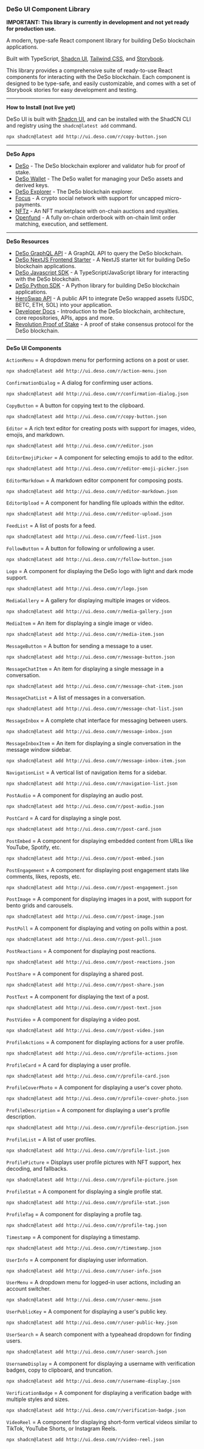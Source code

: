 
<Meta title="Introduction" />

### DeSo UI Component Library 

**IMPORTANT: This library is currently in development and not yet ready for production use.**

A modern, type-safe React component library for building DeSo blockchain applications.

Built with TypeScript, [Shadcn UI](https://ui.shadcn.com/), [Tailwind CSS](https://tailwindcss.com/), and [Storybook](https://storybook.js.org/).

This library provides a comprehensive suite of ready-to-use React components for interacting with the DeSo blockchain. Each component is designed to be type-safe, and easily customizable, and comes with a set of Storybook stories for easy development and testing.

---

**How to Install (not live yet)**

DeSo UI is built with [Shadcn UI](https://ui.shadcn.com/), and can be installed with the ShadCN CLI and registry using the `shadcn@latest add` command.

```bash
npx shadcn@latest add http://ui.deso.com/r/copy-button.json
```
---

**DeSo Apps**

- [DeSo](https://deso.com) - The DeSo blockchain explorer and validator hub for proof of stake.
- [DeSo Wallet](https://wallet.deso.com) - The DeSo wallet for managing your DeSo assets and derived keys.
- [DeSo Explorer](https://explorer.deso.com) - The DeSo blockchain explorer.
- [Focus](https://focus.xyz) - A crypto social network with support for uncapped micro-payments.
- [NFTz](https://nftz.xyz) - An NFT marketplace with on-chain auctions and royalties.
- [Openfund](https://openfund.com) - A fully on-chain orderbook with on-chain limit order matching, execution, and settlement.
---

**DeSo Resources**
- [DeSo GraphQL API](https://graphql-prod.deso.com/) - A GraphQL API to query the DeSo blockchain.
- [DeSo NextJS Frontend Starter](https://docs.deso.org/frontend-nextjs-example) - A NextJS starter kit for building DeSo blockchain applications.
- [DeSo Javascript SDK](https://github.com/deso-protocol/deso-js/tree/main) - A TypeScript/JavaScript library for interacting with the DeSo blockchain.
- [DeSo Python SDK](https://github.com/deso-protocol/deso-python-sdk) - A Python library for building DeSo blockchain applications.
- [HeroSwap API](https://heroswap.com/docs) - A public API to integrate DeSo wrapped assets (USDC, BETC, ETH, SOL) into your application.
- [Developer Docs](https://docs.deso.org) - Introduction to the DeSo blockchain, architecture, core repositories, APIs, apps and more.
- [Revolution Proof of Stake](https://revolution.deso.com/) - A proof of stake consensus protocol for the DeSo blockchain.

---

**DeSo UI Components**

`ActionMenu` = A dropdown menu for performing actions on a post or user.
```bash
npx shadcn@latest add http://ui.deso.com/r/action-menu.json
```
`ConfirmationDialog` = A dialog for confirming user actions.
```bash
npx shadcn@latest add http://ui.deso.com/r/confirmation-dialog.json
```
`CopyButton` = A button for copying text to the clipboard.
```bash
npx shadcn@latest add http://ui.deso.com/r/copy-button.json
```
`Editor` = A rich text editor for creating posts with support for images, video, emojis, and markdown.
```bash
npx shadcn@latest add http://ui.deso.com/r/editor.json
```
`EditorEmojiPicker` = A component for selecting emojis to add to the editor.
```bash
npx shadcn@latest add http://ui.deso.com/r/editor-emoji-picker.json
```
`EditorMarkdown` = A markdown editor component for composing posts.
```bash
npx shadcn@latest add http://ui.deso.com/r/editor-markdown.json
```
`EditorUpload` = A component for handling file uploads within the editor.
```bash
npx shadcn@latest add http://ui.deso.com/r/editor-upload.json
```
`FeedList` = A list of posts for a feed.
```bash
npx shadcn@latest add http://ui.deso.com/r/feed-list.json
```
`FollowButton` = A button for following or unfollowing a user.
```bash
npx shadcn@latest add http://ui.deso.com/r/follow-button.json
```
`Logo` = A component for displaying the DeSo logo with light and dark mode support.
```bash
npx shadcn@latest add http://ui.deso.com/r/logo.json
```
`MediaGallery` = A gallery for displaying multiple images or videos.
```bash
npx shadcn@latest add http://ui.deso.com/r/media-gallery.json
```
`MediaItem` = An item for displaying a single image or video.
```bash
npx shadcn@latest add http://ui.deso.com/r/media-item.json
```
`MessageButton` = A button for sending a message to a user.
```bash
npx shadcn@latest add http://ui.deso.com/r/message-button.json
```
`MessageChatItem` = An item for displaying a single message in a conversation.
```bash
npx shadcn@latest add http://ui.deso.com/r/message-chat-item.json
```
`MessageChatList` = A list of messages in a conversation.
```bash
npx shadcn@latest add http://ui.deso.com/r/message-chat-list.json
```
`MessageInbox` = A complete chat interface for messaging between users.
```bash
npx shadcn@latest add http://ui.deso.com/r/message-inbox.json
```
`MessageInboxItem` = An item for displaying a single conversation in the message window sidebar.
```bash
npx shadcn@latest add http://ui.deso.com/r/message-inbox-item.json
```
`NavigationList` = A vertical list of navigation items for a sidebar.
```bash
npx shadcn@latest add http://ui.deso.com/r/navigation-list.json
```
`PostAudio` = A component for displaying an audio post.
```bash
npx shadcn@latest add http://ui.deso.com/r/post-audio.json
```
`PostCard` = A card for displaying a single post.
```bash
npx shadcn@latest add http://ui.deso.com/r/post-card.json
```
`PostEmbed` = A component for displaying embedded content from URLs like YouTube, Spotify, etc.
```bash
npx shadcn@latest add http://ui.deso.com/r/post-embed.json
```
`PostEngagement` = A component for displaying post engagement stats like comments, likes, reposts, etc.
```bash
npx shadcn@latest add http://ui.deso.com/r/post-engagement.json
```
`PostImage` = A component for displaying images in a post, with support for bento grids and carousels.
```bash
npx shadcn@latest add http://ui.deso.com/r/post-image.json
```
`PostPoll` = A component for displaying and voting on polls within a post.
```bash
npx shadcn@latest add http://ui.deso.com/r/post-poll.json
```
`PostReactions` = A component for displaying post reactions.
```bash
npx shadcn@latest add http://ui.deso.com/r/post-reactions.json
```
`PostShare` = A component for displaying a shared post.
```bash
npx shadcn@latest add http://ui.deso.com/r/post-share.json
```
`PostText` = A component for displaying the text of a post.
```bash
npx shadcn@latest add http://ui.deso.com/r/post-text.json
```
`PostVideo` = A component for displaying a video post.
```bash
npx shadcn@latest add http://ui.deso.com/r/post-video.json
```
`ProfileActions` = A component for displaying actions for a user profile.
```bash
npx shadcn@latest add http://ui.deso.com/r/profile-actions.json
```
`ProfileCard` = A card for displaying a user profile.
```bash
npx shadcn@latest add http://ui.deso.com/r/profile-card.json
```
`ProfileCoverPhoto` = A component for displaying a user's cover photo.
```bash
npx shadcn@latest add http://ui.deso.com/r/profile-cover-photo.json
```
`ProfileDescription` = A component for displaying a user's profile description.
```bash
npx shadcn@latest add http://ui.deso.com/r/profile-description.json
```
`ProfileList` = A list of user profiles.
```bash
npx shadcn@latest add http://ui.deso.com/r/profile-list.json
```
`ProfilePicture` = Displays user profile pictures with NFT support, hex decoding, and fallbacks.
```bash
npx shadcn@latest add http://ui.deso.com/r/profile-picture.json
```
`ProfileStat` = A component for displaying a single profile stat.
```bash
npx shadcn@latest add http://ui.deso.com/r/profile-stat.json
```
`ProfileTag` = A component for displaying a profile tag.
```bash
npx shadcn@latest add http://ui.deso.com/r/profile-tag.json
```
`Timestamp` = A component for displaying a timestamp.
```bash
npx shadcn@latest add http://ui.deso.com/r/timestamp.json
```
`UserInfo` = A component for displaying user information.
```bash
npx shadcn@latest add http://ui.deso.com/r/user-info.json
```
`UserMenu` = A dropdown menu for logged-in user actions, including an account switcher.
```bash
npx shadcn@latest add http://ui.deso.com/r/user-menu.json
```
`UserPublicKey` = A component for displaying a user's public key.
```bash
npx shadcn@latest add http://ui.deso.com/r/user-public-key.json
```
`UserSearch` = A search component with a typeahead dropdown for finding users.
```bash
npx shadcn@latest add http://ui.deso.com/r/user-search.json
```
`UsernameDisplay` = A component for displaying a username with verification badges, copy to clipboard, and truncation.
```bash
npx shadcn@latest add http://ui.deso.com/r/username-display.json
```
`VerificationBadge` = A component for displaying a verification badge with multiple styles and sizes.
```bash
npx shadcn@latest add http://ui.deso.com/r/verification-badge.json
```
`VideoReel` = A component for displaying short-form vertical videos similar to TikTok, YouTube Shorts, or Instagram Reels.
```bash
npx shadcn@latest add http://ui.deso.com/r/video-reel.json
```